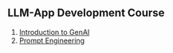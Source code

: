 ## LLM-App Development Course

(@) [Introduction to GenAI](#intgenai)
(@) [Prompt Engineering](#pmpteng)

